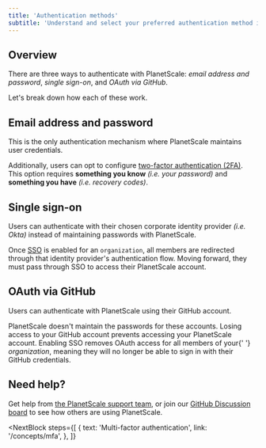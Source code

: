 ```yaml
---
title: 'Authentication methods'
subtitle: 'Understand and select your preferred authentication method in PlanetScale.'
---
```


## Overview

There are three ways to authenticate with PlanetScale: _email address and password_, _single sign-on_, and _OAuth via GitHub_.

Let's break down how each of these work.

## Email address and password

This is the only authentication mechanism where PlanetScale maintains user credentials.

Additionally, users can opt to configure [two-factor authentication (2FA)](/docs/concepts/mfa). This option requires **something you know** _(i.e. your password)_ and **something you have** _(i.e. recovery codes)_.

## Single sign-on

Users can authenticate with their chosen corporate identity provider _(i.e. Okta)_ instead of maintaining passwords with PlanetScale.

Once [SSO](/docs/concepts/sso) is enabled for an `organization`, all members are redirected through that identity provider's authentication flow. Moving forward, they must pass through SSO to access their PlanetScale account.

## OAuth via GitHub

Users can authenticate with PlanetScale using their GitHub account.

<InfoBlock type="warning">
  PlanetScale doesn't maintain the passwords for these accounts. Losing access
  to your GitHub account prevents accessing your PlanetScale account.
</InfoBlock>

<InfoBlock type="note">
  Enabling SSO removes OAuth access for all members of your{' '}
  <em>organization</em>, meaning they will no longer be able to sign in with
  their GitHub credentials.
</InfoBlock>

## Need help?

Get help from [the PlanetScale support team](https://support.planetscale.com), or join our [GitHub Discussion board](https://github.com/planetscale/discussion/discussions) to see how others are using PlanetScale.

<NextBlock
  steps={[
    {
      text: 'Multi-factor authentication',
      link: '/concepts/mfa',
    },
  ]}
></NextBlock>
